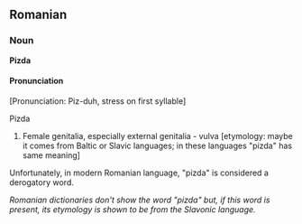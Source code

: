 {{rfd}}
==Romanian==
===Noun===
'''Pizda'''

====Pronunciation====

[Pronunciation: Piz-duh, stress on first syllable]

Pizda
#Female genitalia, especially external genitalia - vulva [etymology: maybe it comes from Baltic or Slavic languages; in these languages "pizda" has same meaning]
Unfortunately, in modern Romanian language, "pizda" is considered a derogatory word.

''Romanian dictionaries don't show the word "pizda" but, if this word is present, its etymology is shown to be from the Slavonic language.''